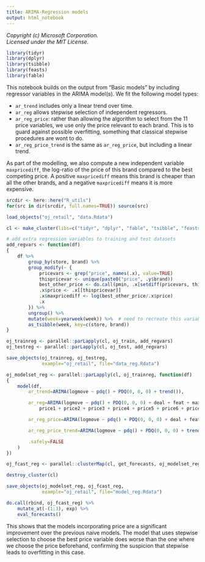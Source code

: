 ```yaml
---
title: ARIMA-Regression models
output: html_notebook
---
```


_Copyright (c) Microsoft Corporation._<br/>
_Licensed under the MIT License._

```r
library(tidyr)
library(dplyr)
library(tsibble)
library(feasts)
library(fable)
```

This notebook builds on the output from "Basic models" by including regressor variables in the ARIMA model(s). We fit the following model types:

- `ar_trend` includes only a linear trend over time.
- `ar_reg` allows stepwise selection of independent regressors.
- `ar_reg_price`: rather than allowing the algorithm to select from the 11 price variables, we use only the price relevant to each brand. This is to guard against possible overfitting, something that classical stepwise procedures are wont to do.
- `ar_reg_price_trend` is the same as `ar_reg_price`, but including a linear trend.

As part of the modelling, we also compute a new independent variable `maxpricediff`, the log-ratio of the price of this brand compared to the best competing price. A positive `maxpricediff` means this brand is cheaper than all the other brands, and a negative `maxpricediff` means it is more expensive.

```r
srcdir <- here::here("R_utils")
for(src in dir(srcdir, full.names=TRUE)) source(src)

load_objects("oj_retail", "data.Rdata")

cl <- make_cluster(libs=c("tidyr", "dplyr", "fable", "tsibble", "feasts"))

# add extra regression variables to training and test datasets
add_regvars <- function(df)
{
    df %>%
        group_by(store, brand) %>%
        group_modify(~ {
            pricevars <- grep("price", names(.x), value=TRUE)
            thispricevar <- unique(paste0("price", .y$brand))
            best_other_price <- do.call(pmin, .x[setdiff(pricevars, thispricevar)])
            .x$price <- .x[[thispricevar]]
            .x$maxpricediff <- log(best_other_price/.x$price)
            .x
        }) %>%
        ungroup() %>%
        mutate(week=yearweek(week)) %>%  # need to recreate this variable because of tsibble/vctrs issues
        as_tsibble(week, key=c(store, brand))
}

oj_trainreg <- parallel::parLapply(cl, oj_train, add_regvars)
oj_testreg <- parallel::parLapply(cl, oj_test, add_regvars)

save_objects(oj_trainreg, oj_testreg,
             example="oj_retail", file="data_reg.Rdata")

oj_modelset_reg <- parallel::parLapply(cl, oj_trainreg, function(df)
{
    model(df,
        ar_trend=ARIMA(logmove ~ pdq() + PDQ(0, 0, 0) + trend()),

        ar_reg=ARIMA(logmove ~ pdq() + PDQ(0, 0, 0) + deal + feat + maxpricediff +
            price1 + price2 + price3 + price4 + price5 + price6 + price7 + price8 + price9 + price10 + price11),

        ar_reg_price=ARIMA(logmove ~ pdq() + PDQ(0, 0, 0) + deal + feat + maxpricediff + price),

        ar_reg_price_trend=ARIMA(logmove ~ pdq() + PDQ(0, 0, 0) + trend() + deal + feat + maxpricediff + price),

        .safely=FALSE
    )
})

oj_fcast_reg <- parallel::clusterMap(cl, get_forecasts, oj_modelset_reg, oj_testreg)

destroy_cluster(cl)

save_objects(oj_modelset_reg, oj_fcast_reg,
             example="oj_retail", file="model_reg.Rdata")

do.call(rbind, oj_fcast_reg) %>%
    mutate_at(-(1:3), exp) %>%
    eval_forecasts()
```

This shows that the models incorporating price are a significant improvement over the previous naive models. The model that uses stepwise selection to choose the best price variable does worse than the one where we choose the price beforehand, confirming the suspicion that stepwise leads to overfitting in this case.
